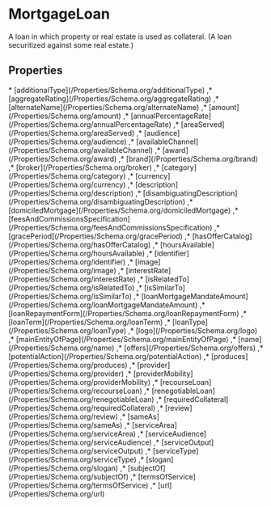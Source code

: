 
# MortgageLoan

A loan in which property or real estate is used as collateral. (A loan securitized against some real estate.)

## Properties

<Grid>
* [additionalType](/Properties/Schema.org/additionalType)
,* [aggregateRating](/Properties/Schema.org/aggregateRating)
,* [alternateName](/Properties/Schema.org/alternateName)
,* [amount](/Properties/Schema.org/amount)
,* [annualPercentageRate](/Properties/Schema.org/annualPercentageRate)
,* [areaServed](/Properties/Schema.org/areaServed)
,* [audience](/Properties/Schema.org/audience)
,* [availableChannel](/Properties/Schema.org/availableChannel)
,* [award](/Properties/Schema.org/award)
,* [brand](/Properties/Schema.org/brand)
,* [broker](/Properties/Schema.org/broker)
,* [category](/Properties/Schema.org/category)
,* [currency](/Properties/Schema.org/currency)
,* [description](/Properties/Schema.org/description)
,* [disambiguatingDescription](/Properties/Schema.org/disambiguatingDescription)
,* [domiciledMortgage](/Properties/Schema.org/domiciledMortgage)
,* [feesAndCommissionsSpecification](/Properties/Schema.org/feesAndCommissionsSpecification)
,* [gracePeriod](/Properties/Schema.org/gracePeriod)
,* [hasOfferCatalog](/Properties/Schema.org/hasOfferCatalog)
,* [hoursAvailable](/Properties/Schema.org/hoursAvailable)
,* [identifier](/Properties/Schema.org/identifier)
,* [image](/Properties/Schema.org/image)
,* [interestRate](/Properties/Schema.org/interestRate)
,* [isRelatedTo](/Properties/Schema.org/isRelatedTo)
,* [isSimilarTo](/Properties/Schema.org/isSimilarTo)
,* [loanMortgageMandateAmount](/Properties/Schema.org/loanMortgageMandateAmount)
,* [loanRepaymentForm](/Properties/Schema.org/loanRepaymentForm)
,* [loanTerm](/Properties/Schema.org/loanTerm)
,* [loanType](/Properties/Schema.org/loanType)
,* [logo](/Properties/Schema.org/logo)
,* [mainEntityOfPage](/Properties/Schema.org/mainEntityOfPage)
,* [name](/Properties/Schema.org/name)
,* [offers](/Properties/Schema.org/offers)
,* [potentialAction](/Properties/Schema.org/potentialAction)
,* [produces](/Properties/Schema.org/produces)
,* [provider](/Properties/Schema.org/provider)
,* [providerMobility](/Properties/Schema.org/providerMobility)
,* [recourseLoan](/Properties/Schema.org/recourseLoan)
,* [renegotiableLoan](/Properties/Schema.org/renegotiableLoan)
,* [requiredCollateral](/Properties/Schema.org/requiredCollateral)
,* [review](/Properties/Schema.org/review)
,* [sameAs](/Properties/Schema.org/sameAs)
,* [serviceArea](/Properties/Schema.org/serviceArea)
,* [serviceAudience](/Properties/Schema.org/serviceAudience)
,* [serviceOutput](/Properties/Schema.org/serviceOutput)
,* [serviceType](/Properties/Schema.org/serviceType)
,* [slogan](/Properties/Schema.org/slogan)
,* [subjectOf](/Properties/Schema.org/subjectOf)
,* [termsOfService](/Properties/Schema.org/termsOfService)
,* [url](/Properties/Schema.org/url)

</Grid>


